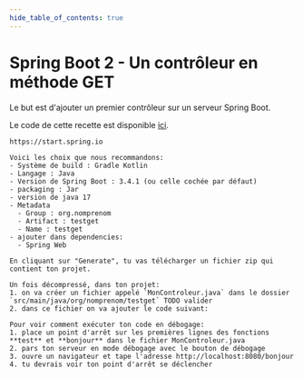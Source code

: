 ```yaml
---
hide_table_of_contents: true
---
```


# Spring Boot 2 - Un contrôleur en méthode GET

Le but est d'ajouter un premier contrôleur sur un serveur Spring Boot.

Le code de cette recette est disponible [ici](https://github.com/departement-info-cem/4N6-Mobile/tree/main/code/serveur2-controleur-get/).

<Tabs queryString="recette-spring-controler-get">
  <TabItem value="Spring-Initializr" label="Initialiser le projet">

    https://start.spring.io

    Voici les choix que nous recommandons:
    - Système de build : Gradle Kotlin
    - Langage : Java
    - Version de Spring Boot : 3.4.1 (ou celle cochée par défaut)
    - packaging : Jar
    - version de java 17
    - Metadata
      - Group : org.nomprenom
      - Artifact : testget
      - Name : testget
    - ajouter dans dependencies:
      - Spring Web

    En cliquant sur "Generate", tu vas télécharger un fichier zip qui contient ton projet.

  </TabItem>
  <TabItem value="ide" label="Créer un contrôleur">

    Un fois décompressé, dans ton projet:
    1. on va créer un fichier appelé `MonControleur.java` dans le dossier `src/main/java/org/nomprenom/testget` TODO valider
    2. dans ce fichier on va ajouter le code suivant:
<GHCode
            repo="4N6-Mobile"
            filePath="code/serveur2-controleur-get/src/main/java/org/dupont/testget/MonControleur.java"
            startLine="9"
            endLine="26"
          />

  </TabItem>

  <TabItem value="PremierePage" label="Exécution et points d'arrêt">

    Pour voir comment exécuter ton code en débogage:
    1. place un point d'arrêt sur les premières lignes des fonctions **test** et **bonjour** dans le fichier MonControleur.java
    2. pars ton serveur en mode débogage avec le bouton de débogage
    3. ouvre un navigateur et tape l'adresse http://localhost:8080/bonjour
    4. tu devrais voir ton point d'arrêt se déclencher

  </TabItem>
</Tabs>
